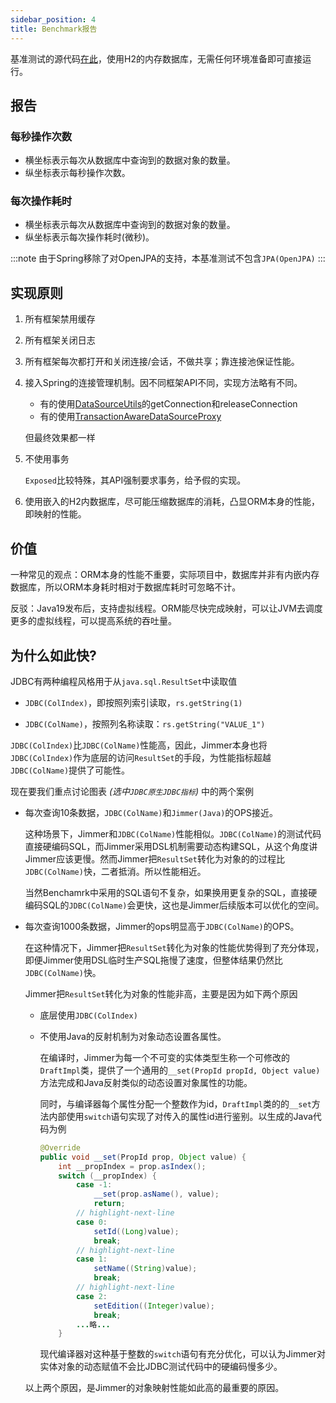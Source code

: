 ```yaml
---
sidebar_position: 4
title: Benchmark报告
---
```



基准测试的源代码[在此](https://github.com/babyfish-ct/jimmer/tree/main/benchmark)，使用H2的内存数据库，无需任何环境准备即可直接运行。

## 报告

### 每秒操作次数

- 横坐标表示每次从数据库中查询到的数据对象的数量。
- 纵坐标表示每秒操作次数。

<Benchmark type="OPS" locale="zh"/>

### 每次操作耗时

- 横坐标表示每次从数据库中查询到的数据对象的数量。
- 纵坐标表示每次操作耗时(微秒)。

<Benchmark type="TIME" locale="zh"/>

:::note
由于Spring移除了对OpenJPA的支持，本基准测试不包含`JPA(OpenJPA)`
:::

## 实现原则

1.  所有框架禁用缓存

2.  所有框架关闭日志

3.  所有框架每次都打开和关闭连接/会话，不做共享；靠连接池保证性能。

4.  接入Spring的连接管理机制。因不同框架API不同，实现方法略有不同。
    
    - 有的使用[DataSourceUtils](https://docs.spring.io/spring-framework/docs/current/javadoc-api/org/springframework/jdbc/datasource/DataSourceUtils.html)的getConnection和releaseConnection
    - 有的使用[TransactionAwareDataSourceProxy](https://docs.spring.io/spring-framework/docs/current/javadoc-api/org/springframework/jdbc/datasource/TransactionAwareDataSourceProxy.html)
    
    但最终效果都一样

5.  不使用事务
    
    `Exposed`比较特殊，其API强制要求事务，给予假的实现。

6.  使用嵌入的H2内数据库，尽可能压缩数据库的消耗，凸显ORM本身的性能，即映射的性能。

## 价值

一种常见的观点：ORM本身的性能不重要，实际项目中，数据库并非有内嵌内存数据库，所以ORM本身耗时相对于数据库耗时可忽略不计。

反驳：Java19发布后，支持虚拟线程。ORM能尽快完成映射，可以让JVM去调度更多的虚拟线程，可以提高系统的吞吐量。

## 为什么如此快?

JDBC有两种编程风格用于从`java.sql.ResultSet`中读取值

-   `JDBC(ColIndex)`，即按照列索引读取，`rs.getString(1)`

-   `JDBC(ColName)`，按照列名称读取：`rs.getString("VALUE_1")`

`JDBC(ColIndex)`比`JDBC(ColName)`性能高，因此，Jimmer本身也将`JDBC(ColIndex)`作为底层的访问`ResultSet`的手段，为性能指标超越`JDBC(ColName)`提供了可能性。

现在要我们重点讨论图表 *(选中`JDBC原生JDBC指标`)* 中的两个案例

-   每次查询10条数据，`JDBC(ColName)`和`Jimmer(Java)`的OPS接近。

    这种场景下，Jimmer和`JDBC(ColName)`性能相似。`JDBC(ColName)`的测试代码直接硬编码SQL，而Jimmer采用DSL机制需要动态构建SQL，从这个角度讲Jimmer应该更慢。然而Jimmer把`ResultSet`转化为对象的的过程比`JDBC(ColName)`快，二者抵消。所以性能相近。

    当然Benchamrk中采用的SQL语句不复杂，如果换用更复杂的SQL，直接硬编码SQL的`JDBC(ColName)`会更快，这也是Jimmer后续版本可以优化的空间。

-   每次查询1000条数据，Jimmer的ops明显高于`JDBC(ColName)`的OPS。

    在这种情况下，Jimmer把`ResultSet`转化为对象的性能优势得到了充分体现，即便Jimmer使用DSL临时生产SQL拖慢了速度，但整体结果仍然比`JDBC(ColName)`快。

    Jimmer把`ResultSet`转化为对象的性能非高，主要是因为如下两个原因
    
    -   底层使用`JDBC(ColIndex)`
    
    -   不使用Java的反射机制为对象动态设置各属性。

        在编译时，Jimmer为每一个不可变的实体类型生称一个可修改的`DraftImpl`类，提供了一个通用的`__set(PropId propId, Object value)`方法完成和Java反射类似的动态设置对象属性的功能。
        
        同时，与编译器每个属性分配一个整数作为id，`DraftImpl`类的的`__set`方法内部使用`switch`语句实现了对传入的属性id进行鉴别。以生成的Java代码为例

        ```java
        @Override
        public void __set(PropId prop, Object value) {
            int __propIndex = prop.asIndex();
            switch (__propIndex) {
                case -1:
                    __set(prop.asName(), value);
                    return;
                // highlight-next-line
                case 0:
                    setId((Long)value);
                    break;
                // highlight-next-line
                case 1:
                    setName((String)value);
                    break;
                // highlight-next-line
                case 2:
                    setEdition((Integer)value);
                    break;
                ...略...
            }
        ```

        现代编译器对这种基于整数的`switch`语句有充分优化，可以认为Jimmer对实体对象的动态赋值不会比JDBC测试代码中的硬编码慢多少。
    
    以上两个原因，是Jimmer的对象映射性能如此高的最重要的原因。
